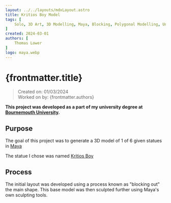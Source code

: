 ```yaml
---
layout: ../../layouts/mdxLayout.astro
title: Kritios Boy Model
tags: [
    Solo, 3D Art, 3D Modelling, Maya, Blocking, Polygonal Modelling, University Assignment, Character
]
created: 2024-03-01
authors: [
    Thomas Lower
]
logo: maya.webp
---
```



# {frontmatter.title}
>Created on: 01/03/2024<br/>
>Worked on by: {frontmatter.authors}

**This project was developed as a part of my university degree at [Bournemouth University](https://www.bournemouth.ac.uk/study/courses/ba-hons-computer-animation-visual-effects).**

## Purpose

The goal of this project was to generate a 3D model of 1 of 6 given statues in [Maya](https://www.autodesk.co.uk/products/maya/overview?mktvar002=3466774|SEM|15984960873|135583738507|kwd-11205246&utm_source=GGL&utm_medium=SEM&utm_campaign=GGL_M-E_Maya_EMEA_GB_Visits_SEM_BR_New_EX_0006_3466774&utm_id=3466774&utm_term=kwd-11205246&gclsrc=aw.ds&&)

The statue I chose was named [Kritios Boy](https://en.wikipedia.org/wiki/Kritios_Boy)

## Process

The initial layout was developed using a process known as "blocking out" the main shape. This base model was then sculpted further using Maya's own sculpting tools.

<MDXImage src={KritiosBoyImage} alt="My final submission without a head, rigged version with HIK on the left."/>